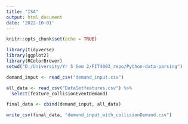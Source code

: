 ```yaml
---
title: "ISA"
output: html_document
date: '2022-10-01'
---
```


```r
knitr::opts_chunk$set(echo = TRUE)
```

```r
library(tidyverse)
library(ggplot2)
library(RColorBrewer)
setwd("D:/University/Yr 5 Sem 2/FIT4003_repo/Python-data-parsing")

```

```r
demand_input <- read_csv("demand_input.csv")
```


```r
all_data <- read_csv("DataSetfeatures.csv") %>%
  select(feature_collisionEventDemand)

```

```r
final_data <- cbind(demand_input, all_data)
```

```r
write_csv(final_data, "demand_input_with_collisionDemand.csv")
```